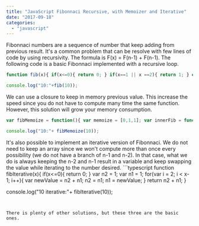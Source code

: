 ```yaml
---
title: "JavaScript Fibonnaci Recursive, with Memoizer and Iterative"
date: "2017-09-18"
categories: 
  - "javascript"
---
```


Fibonnaci numbers are a sequence of number that keep adding from previous result. It's a common problem that can be resolve with few lines of code by using recursivity. The formula is F(x) = F(n-1) + F(n-1). The following code is a basic Fibonnaci implemented with a recursive loop.

```typescript
function fib(x){ if(x<=0){ return 0; } if(x==1 || x ==2){ return 1; } else{ return fib(x-1) + fib(x-2); } }

console.log("10:"+fib(10)); 
``` 


We can use a closure to keep in memory previous value. This increase the speed since you do not have to compute many time the same function. However, this solution will grow your memory consumption.

```typescript
var fibMemoize = function(){ var memoize = [0,1,1]; var innerFib = function(x){ var resultFromMemoize = memoize[x]; if(resultFromMemoize === undefined){ memoize[x] = innerFib(x-1) + innerFib(x-2); return memoize[x]; } else { return resultFromMemoize; } }; return innerFib; }();

console.log("10:"+ fibMemoize(10)); 
``` 


It's also possible to implement an iterative version of Fibonnaci. We do not need to keep an array since we won't compute more than once every possibility (we do not have a branch of n-1 and n-2). In that case, what we do is always keeping the n-2 and n-1 result in a variable and keep swapping the value while iterating to the number desired. ```typescript
function fibIterative(x){ if(x<=0){ return 0; } var n2 = 1; var n1 = 1; for(var i = 2; i < x-1; i++){ var newValue = n2 + n1; n2 = n1; n1 = newValue; } return n2 + n1; }

console.log("10 iterative:"+ fibIterative(10)); 
``` 


There is plenty of other solutions, but these three are the basic ones.
